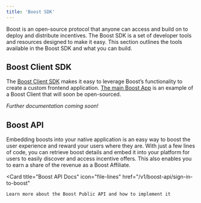 ```yaml
---
title: 'Boost SDK'
---
```


Boost is an open-source protocol that anyone can access and build on to deploy and distribute incentives. The Boost SDK is a set of developer tools and resources designed to make it easy. This section outlines the tools available in the Boost SDK and what you can build.

## Boost Client SDK

[//]: # (TODO: update link to BoostDK once updated)
The [Boost Client SDK](https://www.npmjs.com/package/@rabbitholegg/questdk) makes it easy to leverage Boost’s functionality to create a custom frontend application. [The main Boost App](https://boost.xyz/) is an example of a Boost Client that will soon be open-sourced.

*Further documentation coming soon!*

## Boost API

Embedding boosts into your native application is an easy way to boost the user experience and reward your users where they are. With just a few lines of code, you can retrieve boost details and embed it into your platform for users to easily discover and access incentive offers. This also enables you to earn a share of the revenue as a Boost Affiliate.

<Card
    title="Boost API Docs"
    icon="file-lines"
    href="/v1/boost-api/sign-in-to-boost"
>
    Learn more about the Boost Public API and how to implement it
</Card>
